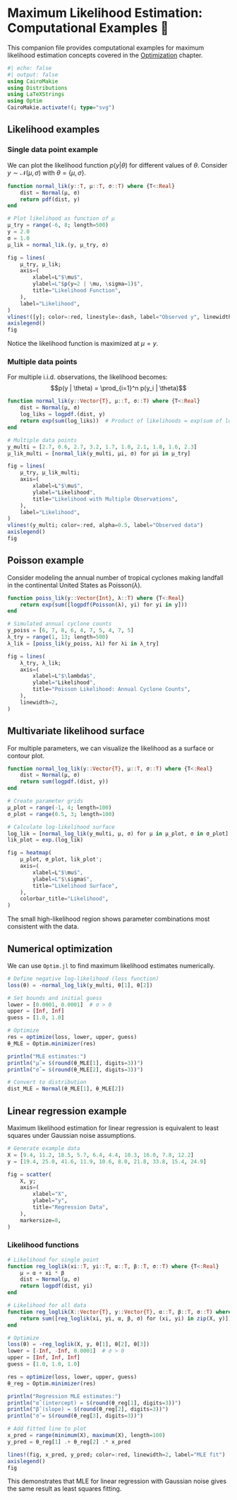 # Maximum Likelihood Estimation: Computational Examples 🚧 {.unnumbered}

This companion file provides computational examples for maximum likelihood estimation concepts covered in the [Optimization](/chapters/fundamentals/optimization.qmd) chapter.

```julia
#| echo: false
#| output: false
using CairoMakie
using Distributions
using LaTeXStrings
using Optim
CairoMakie.activate!(; type="svg")
```

## Likelihood examples

### Single data point example

We can plot the likelihood function $p(y | \theta)$ for different values of $\theta$.
Consider $y \sim \mathcal{N}(\mu, \sigma)$ with $\theta = \{\mu, \sigma\}$.

```julia
function normal_lik(y::T, μ::T, σ::T) where {T<:Real}
    dist = Normal(μ, σ)
    return pdf(dist, y)
end

# Plot likelihood as function of μ
μ_try = range(-6, 8; length=500)
y = 2.0
σ = 1.0
μ_lik = normal_lik.(y, μ_try, σ)

fig = lines(
    μ_try, μ_lik;
    axis=(
        xlabel=L"$\mu$",
        ylabel=L"$p(y=2 | \mu, \sigma=1)$",
        title="Likelihood Function",
    ),
    label="Likelihood",
)
vlines!([y]; color=:red, linestyle=:dash, label="Observed y", linewidth=2)
axislegend()
fig
```

Notice the likelihood function is maximized at $\mu = y$.

### Multiple data points

For multiple i.i.d. observations, the likelihood becomes:
$$p(y | \theta) = \prod_{i=1}^n p(y_i | \theta)$$

```julia
function normal_lik(y::Vector{T}, μ::T, σ::T) where {T<:Real}
    dist = Normal(μ, σ)
    log_liks = logpdf.(dist, y)
    return exp(sum(log_liks))  # Product of likelihoods = exp(sum of log-likelihoods)
end

# Multiple data points
y_multi = [2.7, 0.6, 2.7, 3.2, 1.7, 1.0, 2.1, 1.8, 1.6, 2.3]
μ_lik_multi = [normal_lik(y_multi, μi, σ) for μi in μ_try]

fig = lines(
    μ_try, μ_lik_multi;
    axis=(
        xlabel=L"$\mu$",
        ylabel="Likelihood",
        title="Likelihood with Multiple Observations",
    ),
    label="Likelihood",
)
vlines!(y_multi; color=:red, alpha=0.5, label="Observed data")
axislegend()
fig
```

## Poisson example

Consider modeling the annual number of tropical cyclones making landfall in the continental United States as Poisson($\lambda$).

```julia
function poiss_lik(y::Vector{Int}, λ::T) where {T<:Real}
    return exp(sum([logpdf(Poisson(λ), yi) for yi in y]))
end

# Simulated annual cyclone counts
y_poiss = [6, 7, 8, 6, 4, 7, 5, 4, 7, 5]
λ_try = range(1, 13; length=500)
λ_lik = [poiss_lik(y_poiss, λi) for λi in λ_try]

fig = lines(
    λ_try, λ_lik;
    axis=(
        xlabel=L"$\lambda$",
        ylabel="Likelihood",
        title="Poisson Likelihood: Annual Cyclone Counts",
    ),
    linewidth=2,
)
```

## Multivariate likelihood surface

For multiple parameters, we can visualize the likelihood as a surface or contour plot.

```julia
function normal_log_lik(y::Vector{T}, μ::T, σ::T) where {T<:Real}
    dist = Normal(μ, σ)
    return sum(logpdf.(dist, y))
end

# Create parameter grids
μ_plot = range(-1, 4; length=100)
σ_plot = range(0.5, 3; length=100)

# Calculate log-likelihood surface
log_lik = [normal_log_lik(y_multi, μ, σ) for μ in μ_plot, σ in σ_plot]
lik_plot = exp.(log_lik)

fig = heatmap(
    μ_plot, σ_plot, lik_plot';
    axis=(
        xlabel=L"$\mu$",
        ylabel=L"$\sigma$",
        title="Likelihood Surface",
    ),
    colorbar_title="Likelihood",
)
```

The small high-likelihood region shows parameter combinations most consistent with the data.

## Numerical optimization

We can use `Optim.jl` to find maximum likelihood estimates numerically.

```julia
# Define negative log-likelihood (loss function)
loss(θ) = -normal_log_lik(y_multi, θ[1], θ[2])

# Set bounds and initial guess
lower = [0.0001, 0.0001]  # σ > 0
upper = [Inf, Inf]
guess = [1.0, 1.0]

# Optimize
res = optimize(loss, lower, upper, guess)
θ_MLE = Optim.minimizer(res)

println("MLE estimates:")
println("μ̂ = $(round(θ_MLE[1], digits=3))")
println("σ̂ = $(round(θ_MLE[2], digits=3))")

# Convert to distribution
dist_MLE = Normal(θ_MLE[1], θ_MLE[2])
```

## Linear regression example

Maximum likelihood estimation for linear regression is equivalent to least squares under Gaussian noise assumptions.

```julia
# Generate example data
X = [9.4, 11.2, 18.5, 5.7, 6.4, 4.4, 10.3, 16.0, 7.8, 12.2]
y = [19.4, 25.0, 41.6, 11.9, 10.6, 8.0, 21.8, 33.8, 15.4, 24.9]

fig = scatter(
    X, y;
    axis=(
        xlabel="X",
        ylabel="y",
        title="Regression Data",
    ),
    markersize=8,
)
```

### Likelihood functions

```julia
# Likelihood for single point
function reg_loglik(xi::T, yi::T, α::T, β::T, σ::T) where {T<:Real}
    μ = α + xi * β
    dist = Normal(μ, σ)
    return logpdf(dist, yi)
end

# Likelihood for all data
function reg_loglik(X::Vector{T}, y::Vector{T}, α::T, β::T, σ::T) where {T<:Real}
    return sum([reg_loglik(xi, yi, α, β, σ) for (xi, yi) in zip(X, y)])
end

# Optimize
loss(θ) = -reg_loglik(X, y, θ[1], θ[2], θ[3])
lower = [-Inf, -Inf, 0.0001]  # σ > 0
upper = [Inf, Inf, Inf]
guess = [1.0, 1.0, 1.0]

res = optimize(loss, lower, upper, guess)
θ_reg = Optim.minimizer(res)

println("Regression MLE estimates:")
println("α̂ (intercept) = $(round(θ_reg[1], digits=3))")
println("β̂ (slope) = $(round(θ_reg[2], digits=3))")
println("σ̂ = $(round(θ_reg[3], digits=3))")

# Add fitted line to plot
x_pred = range(minimum(X), maximum(X), length=100)
y_pred = θ_reg[1] .+ θ_reg[2] .* x_pred

lines!(fig, x_pred, y_pred; color=:red, linewidth=2, label="MLE fit")
axislegend()
fig
```

This demonstrates that MLE for linear regression with Gaussian noise gives the same result as least squares fitting.